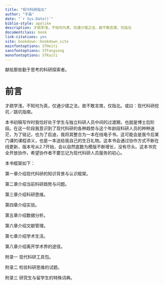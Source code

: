 ```yaml
--- 
title: "现代科研指北"
author: "于淼"
date: "`r Sys.Date()`"
biblio-style: apalike
description: 才疏学浅，不知何为真，仅通少错之法，故不敢言南，仅指北
documentclass: book
link-citations: yes
site: bookdown::bookdown_site
mainfontoptions: STHeiti
sansfontoptions: STFangsong
monofontoptions: STKaiti
---
```


献给那些勤于思考的科研探索者。

# 前言

才疏学浅，不知何为真，仅通少错之法，故不敢言南，仅指北。或曰：现代科研挖坑／跳坑指南。

本书初稿写作时我恰好处于学生与独立科研人员中间的过渡期，也就是博士后阶段。在这一阶段我意识到了现代科研的各种趋势与这个年龄段科研人员的种种迷茫，为了铭记，也为了启迪，我将其整合为一本在线电子书。这可能会是我今后某门课的课程讲义，也是一本送给我自己的生日礼物。这本书会通过协作方式不断在线更新，版本号从2.7开始，会以自然底数为模版不断增长，没有尽头。这本书完全开放协作，希望协作者不要忘记为现代科研人员服务的初心。

本书框架如下：

第一章介绍现代科研的知识背景与认识框架。

第二章介绍当前科研趋势与问题。

第三章介绍科研思维。

第四章介绍实验。

第五章介绍数据分析。

第六章介绍文献管理。

第七章介绍学术生活。

第八章介绍离开学术界的途径。

附录一 现代科研工具包。

附录二 检验科研思维的试题。

附录三 研究生与留学生的特殊词典。
